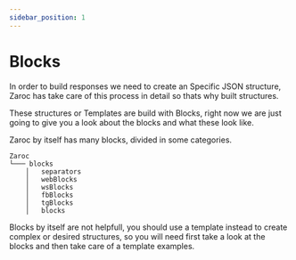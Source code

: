 ```yaml
---
sidebar_position: 1
---
```


# Blocks


In order to build responses we need to create an Specific JSON structure, Zaroc has take care of this process in detail so thats why built structures.

These structures or Templates are build with Blocks, right now we are just going to give you a look about the blocks and what these look like.

Zaroc by itself has many blocks, divided in some categories.

```shell
Zaroc
└─── blocks
    │   separators
    │   webBlocks
    │   wsBlocks
    │   fbBlocks
    │   tgBlocks
    │   blocks
```

Blocks by itself are not helpfull, you should use a template instead to create complex or desired structures, so you will need first take a look at the blocks and then take care of a template examples.
